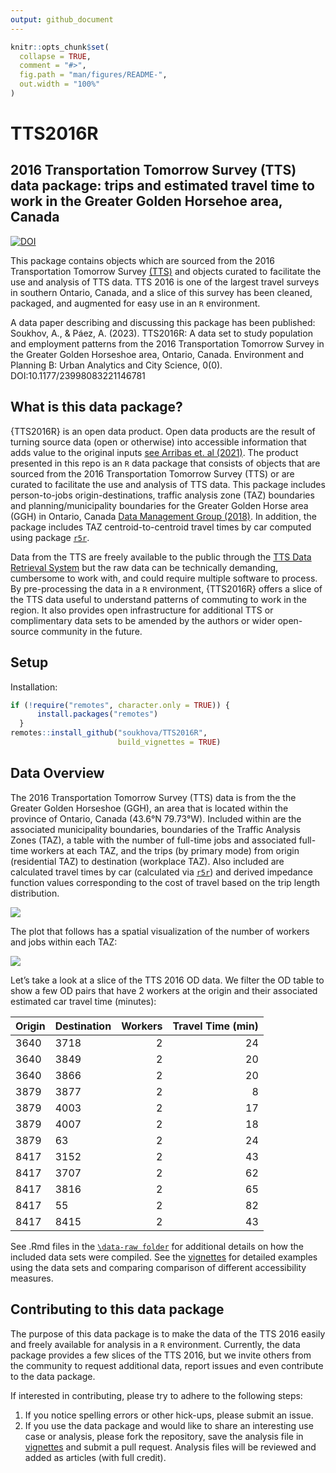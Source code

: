 ```yaml
---
output: github_document
---
```


<!-- README.md is generated from README.Rmd. Please edit that file -->

```r
knitr::opts_chunk$set(
  collapse = TRUE,
  comment = "#>",
  fig.path = "man/figures/README-",
  out.width = "100%"
)
```

# TTS2016R

## 2016 Transportation Tomorrow Survey (TTS) data package: trips and estimated travel time to work in the Greater Golden Horsehoe area, Canada

[![DOI](https://zenodo.org/badge/465815515.svg)](https://zenodo.org/badge/latestdoi/465815515)

This package contains objects which are sourced from the 2016
Transportation Tomorrow Survey
[(TTS)](http://dmg.utoronto.ca/drs) and objects curated to
facilitate the use and analysis of TTS data. TTS 2016 is one of the
largest travel surveys in southern Ontario, Canada, and a slice of this
survey has been cleaned, packaged, and augmented for easy use in an `R`
environment.

A data paper describing and discussing this package has been published: 
Soukhov, A., & Páez, A. (2023). TTS2016R: A data set to study population and employment patterns from the 2016 Transportation Tomorrow Survey in the Greater Golden Horseshoe area, Ontario, Canada. Environment and Planning B: Urban Analytics and City Science, 0(0). DOI:10.1177/23998083221146781

<!-- badges: start -->
<!-- badges: end -->

## What is this data package?

{TTS2016R} is an open data product. Open data products are the result of turning source data (open or otherwise) into accessible information that adds value to the original inputs [see Arribas et. al (2021)](https://doi.org/10.1007/s10109-021-00363-5). The product presented in this repo is an `R` data package that consists of objects that are sourced from the 2016 Transportation Tomorrow Survey (TTS) or are curated to facilitate the use and analysis of TTS data. This package includes person-to-jobs origin-destinations, traffic analysis zone (TAZ) boundaries and planning/municipality boundaries for the Greater Golden Horse area (GGH) in Ontario, Canada [Data Management Group (2018)](http://dmg.utoronto.ca/transportation-tomorrow-survey/tts-introduction). In addition, the package includes TAZ centroid-to-centroid travel times by car computed using package [`r5r`](https://github.com/ipeaGIT/r5r).

Data from the TTS are freely available to the public through the [TTS Data Retrieval System](http://dmg.utoronto.ca/drs) but the raw data can be technically demanding, cumbersome to work with, and could require multiple software to process. By pre-processing the data in a `R` environment, {TTS2016R} offers a slice of the TTS data useful to understand patterns of commuting to work in the region. It also provides open infrastructure for additional TTS or complimentary data sets to be amended by the authors or wider open-source community in the future. 

## Setup

Installation:

``` r
if (!require("remotes", character.only = TRUE)) {
      install.packages("remotes")
  }
remotes::install_github("soukhova/TTS2016R",
                        build_vignettes = TRUE)
```

## Data Overview

The 2016 Transportation Tomorrow Survey (TTS) data is from the the Greater Golden Horseshoe (GGH), an area that is located within the province of Ontario, Canada (43.6°N 79.73°W). Included within are the associated municipality boundaries, boundaries of the Traffic Analysis Zones (TAZ), a table with the number of full-time jobs and associated full-time workers at each TAZ, and the trips (by primary mode) from origin (residential TAZ) to destination (workplace TAZ). Also included are calculated travel times by car (calculated via [`r5r`](https://github.com/ipeaGIT/r5r)) and derived impedance function values corresponding to the cost of travel based on the trip length distribution.

<img src="man/figures/TTS16-survey-area.png"  />

The plot that follows has a spatial visualization of the number of workers
and jobs within each TAZ:

<img src="man/figures/tts-workers-jobs-plot.png"  />

Let's take a look at a slice of the TTS 2016 OD data. We filter the OD table to show a few OD pairs that have 2 workers at the origin and their associated estimated car travel time (minutes):
<table>
<thead>
<tr>
<th style="text-align:left;">
Origin
</th>
<th style="text-align:left;">
Destination
</th>
<th style="text-align:right;">
Workers
</th>
<th style="text-align:right;">
Travel Time (min)
</th>
</tr>
</thead>
<tbody>
<tr>
<td style="text-align:left;">
3640
</td>
<td style="text-align:left;">
3718
</td>
<td style="text-align:right;">
2
</td>
<td style="text-align:right;">
24
</td>
</tr>
<tr>
<td style="text-align:left;">
3640
</td>
<td style="text-align:left;">
3849
</td>
<td style="text-align:right;">
2
</td>
<td style="text-align:right;">
20
</td>
</tr>
<tr>
<td style="text-align:left;">
3640
</td>
<td style="text-align:left;">
3866
</td>
<td style="text-align:right;">
2
</td>
<td style="text-align:right;">
20
</td>
</tr>
<tr>
<td style="text-align:left;">
3879
</td>
<td style="text-align:left;">
3877
</td>
<td style="text-align:right;">
2
</td>
<td style="text-align:right;">
8
</td>
</tr>
<tr>
<td style="text-align:left;">
3879
</td>
<td style="text-align:left;">
4003
</td>
<td style="text-align:right;">
2
</td>
<td style="text-align:right;">
17
</td>
</tr>
<tr>
<td style="text-align:left;">
3879
</td>
<td style="text-align:left;">
4007
</td>
<td style="text-align:right;">
2
</td>
<td style="text-align:right;">
18
</td>
</tr>
<tr>
<td style="text-align:left;">
3879
</td>
<td style="text-align:left;">
63
</td>
<td style="text-align:right;">
2
</td>
<td style="text-align:right;">
24
</td>
</tr>
<tr>
<td style="text-align:left;">
8417
</td>
<td style="text-align:left;">
3152
</td>
<td style="text-align:right;">
2
</td>
<td style="text-align:right;">
43
</td>
</tr>
<tr>
<td style="text-align:left;">
8417
</td>
<td style="text-align:left;">
3707
</td>
<td style="text-align:right;">
2
</td>
<td style="text-align:right;">
62
</td>
</tr>
<tr>
<td style="text-align:left;">
8417
</td>
<td style="text-align:left;">
3816
</td>
<td style="text-align:right;">
2
</td>
<td style="text-align:right;">
65
</td>
</tr>
<tr>
<td style="text-align:left;">
8417
</td>
<td style="text-align:left;">
55
</td>
<td style="text-align:right;">
2
</td>
<td style="text-align:right;">
82
</td>
</tr>
<tr>
<td style="text-align:left;">
8417
</td>
<td style="text-align:left;">
8415
</td>
<td style="text-align:right;">
2
</td>
<td style="text-align:right;">
43
</td>
</tr>
</tbody>
</table>

See .Rmd files in the
[`\data-raw folder`](https://github.com/soukhova/TTS2016R/tree/master/data-raw)
for additional details on how the included data sets were compiled. See the
[vignettes](https://soukhova.github.io/TTS2016R/index.html) for detailed
examples using the data sets and comparing comparison of different
accessibility measures.

## Contributing to this data package

The purpose of this data package is to make the data of the TTS 2016 easily and freely available for analysis in a `R` environment. Currently, the data package provides a few slices of the TTS 2016, but we invite others from the community to request additional data, report issues and even contribute to the data package. 

If interested in contributing, please try to adhere to the following steps:

1. If you notice spelling errors or other hick-ups, please submit an issue. 
2. If you use the data package and would like to share an interesting use case or analysis, please fork the repository, save the analysis file in [vignettes](https://github.com/soukhova/TTS2016R/tree/master/vignettes/articles) and submit a pull request. Analysis files will be reviewed and added as articles (with full credit).
